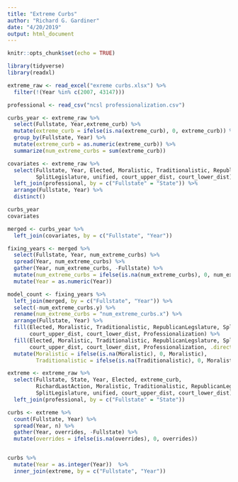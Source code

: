 ```yaml
---
title: "Extreme Curbs"
author: "Richard G. Gardiner"
date: "4/20/2019"
output: html_document
---
```


```r
knitr::opts_chunk$set(echo = TRUE)
```


```r
library(tidyverse)
library(readxl)

extreme_raw <- read_excel("exreme curbs.xlsx") %>%
  filter(!(Year %in% c(2007, 43147)))

professional <- read_csv("ncsl professionalization.csv")
```

```r
curbs_year <- extreme_raw %>%
  select(Fullstate, Year,extreme_curb) %>%
  mutate(extreme_curb = ifelse(is.na(extreme_curb), 0, extreme_curb)) %>%
  group_by(Fullstate, Year) %>%
  mutate(extreme_curb = as.numeric(extreme_curb)) %>%
  summarize(num_extreme_curbs = sum(extreme_curb))

covariates <- extreme_raw %>%
  select(Fullstate, Year, Elected, Moralistic, Traditionalistic, RepublicanLegslature, 
         SplitLegislature, unified, court_upper_dist, court_lower_dist) %>%
  left_join(professional, by = c("Fullstate" = "State")) %>%
  arrange(Fullstate, Year) %>%
  distinct()

curbs_year
covariates

merged <- curbs_year %>%
  left_join(covariates, by = c("Fullstate", "Year"))

fixing_years <- merged %>%
  select(Fullstate, Year, num_extreme_curbs) %>%
  spread(Year, num_extreme_curbs) %>%
  gather(Year, num_extreme_curbs, -Fullstate) %>%
  mutate(num_extreme_curbs = ifelse(is.na(num_extreme_curbs), 0, num_extreme_curbs)) %>%
  mutate(Year = as.numeric(Year))

model_count <- fixing_years %>%
  left_join(merged, by = c("Fullstate", "Year")) %>%
  select(-num_extreme_curbs.y) %>%
  rename(num_extreme_curbs = "num_extreme_curbs.x") %>%
  arrange(Fullstate, Year) %>%
  fill(Elected, Moralistic, Traditionalistic, RepublicanLegslature, SplitLegislature, unified,
       court_upper_dist, court_lower_dist, Professionalization) %>%
  fill(Elected, Moralistic, Traditionalistic, RepublicanLegslature, SplitLegislature, unified,
       court_upper_dist, court_lower_dist, Professionalization, .direction = "up") %>%
  mutate(Moralistic = ifelse(is.na(Moralistic), 0, Moralistic),
         Traditionalistic = ifelse(is.na(Traditionalistic), 0, Moralistic))
```



```r
extreme <- extreme_raw %>%
  select(Fullstate, State, Year, Elected, extreme_curb, 
         RichardLastAction, Moralistic, Traditionalistic, RepublicanLegslature, 
         SplitLegislature, unified, court_upper_dist, court_lower_dist) %>%
  left_join(professional, by = c("Fullstate" = "State"))

curbs <- extreme %>%
  count(Fullstate, Year) %>%
  spread(Year, n) %>%
  gather(Year, overrides, -Fullstate) %>%
  mutate(overrides = ifelse(is.na(overrides), 0, overrides)) 


curbs %>%
  mutate(Year = as.integer(Year))  %>%
  inner_join(extreme, by = c("Fullstate", "Year"))


```


